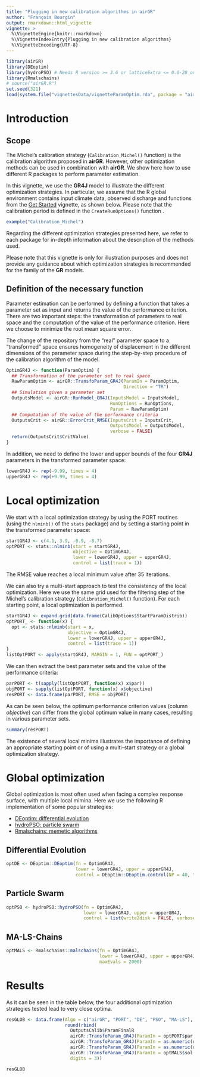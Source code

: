 ```yaml
---
title: "Plugging in new calibration algorithms in airGR"
author: "François Bourgin"
output: rmarkdown::html_vignette
vignette: >
  %\VignetteEngine{knitr::rmarkdown}
  %\VignetteIndexEntry{Plugging in new calibration algorithms}
  %\VignetteEncoding{UTF-8}
---
```




```r
library(airGR)
library(DEoptim)
library(hydroPSO) # Needs R version >= 3.6 or latticeExtra <= 0.6-28 on R 3.5
library(Rmalschains)
# source("airGR.R")
set.seed(321)
load(system.file("vignettesData/vignetteParamOptim.rda", package = "airGR"))
```



# Introduction

## Scope

The Michel's calibration strategy (`Calibration_Michel()` function) is the calibration algorithm proposed in **airGR**. However, other optimization methods can be used in combination with **airGR**.
We show here how to use different R packages to perform parameter estimation.

In this vignette, we use the **GR4J** model to illustrate the different optimization strategies.
In particular, we assume that the R global environment contains input climate data, observed discharge and functions from the [Get Started](V01_get_started.html) vignette, as shown below.
Please note that the calibration period is defined in the `CreateRunOptions()` function .

<!-- ```{r, warning=FALSE, fig.keep='none', results='hide', fig.height=10, fig.width=10, eval=TRUE, echo=FALSE, message=FALSE} -->
<!-- example("Calibration_Michel", echo = FALSE, ask = FALSE) -->
<!-- ``` -->

```r
example("Calibration_Michel")
```


Regarding the different optimization strategies presented here, we refer to each package for in-depth information about the description of the methods used.

Please note that this vignette is only for illustration purposes and does not provide any guidance about which optimization strategies is recommended for the family of the **GR** models.

## Definition of the necessary function

Parameter estimation can be performed by defining a function that takes a parameter set as input and returns the value of the performance criterion.
There are two important steps: the transformation of parameters to real space and the computation of the value of the performance criterion.
Here we choose to minimize the root mean square error.

The change of the repository from the "real" parameter space to a "transformed" space ensures homogeneity of displacement in the different dimensions of the parameter space during the step-by-step procedure of the calibration algorithm of the model.


```r
OptimGR4J <- function(ParamOptim) {
  ## Transformation of the parameter set to real space
  RawParamOptim <- airGR::TransfoParam_GR4J(ParamIn = ParamOptim,
                                            Direction = "TR")
  ## Simulation given a parameter set
  OutputsModel <- airGR::RunModel_GR4J(InputsModel = InputsModel,
                                       RunOptions = RunOptions,
                                       Param = RawParamOptim)
  ## Computation of the value of the performance criteria
  OutputsCrit <- airGR::ErrorCrit_RMSE(InputsCrit = InputsCrit,
                                       OutputsModel = OutputsModel,
                                       verbose = FALSE)
  return(OutputsCrit$CritValue)
}
```


In addition, we need to define the lower and upper bounds of the four **GR4J** parameters in the transformed parameter space:
```r
lowerGR4J <- rep(-9.99, times = 4)
upperGR4J <- rep(+9.99, times = 4)
```

# Local optimization

We start with a local optimization strategy by using the PORT routines (using the `nlminb()` of the `stats` package) and by setting a starting point in the transformed parameter space:
```r
startGR4J <- c(4.1, 3.9, -0.9, -8.7)
optPORT <- stats::nlminb(start = startGR4J,
                         objective = OptimGR4J,
                         lower = lowerGR4J, upper = upperGR4J,
                         control = list(trace = 1))
```
The RMSE value reaches a local minimum value after 35 iterations.

We can also try a multi-start approach to test the consistency of the local optimization.
Here we use the same grid used for the filtering step of the Michel's calibration strategy (`Calibration_Michel()` function).
For each starting point, a local optimization is performed.
```r
startGR4J <- expand.grid(data.frame(CalibOptions$StartParamDistrib))
optPORT_ <- function(x) {
  opt <- stats::nlminb(start = x,
                       objective = OptimGR4J,
                       lower = lowerGR4J, upper = upperGR4J,
                       control = list(trace = 1))
}
listOptPORT <- apply(startGR4J, MARGIN = 1, FUN = optPORT_)
```

We can then extract the best parameter sets and the value of the performance criteria:
```r
parPORT <- t(sapply(listOptPORT, function(x) x$par))
objPORT <- sapply(listOptPORT, function(x) x$objective)
resPORT <- data.frame(parPORT, RMSE = objPORT)
```

As can be seen below, the optimum performance criterion values (column *objective*) can differ from the global optimum value in many cases, resulting in various parameter sets.
```r
summary(resPORT)
```

The existence of several local minima illustrates the importance of defining an appropriate starting point or of using a multi-start strategy or a global optimization strategy.


# Global optimization

Global optimization is most often used when facing a complex response surface, with multiple local mimina.
Here we use the following R implementation of some popular strategies:

* [DEoptim: differential evolution](https://cran.r-project.org/package=DEoptim)
* [hydroPSO: particle swarm](https://cran.r-project.org/package=hydroPSO)
* [Rmalschains: memetic algorithms](https://cran.r-project.org/package=Rmalschains)

## Differential Evolution
```r
optDE <- DEoptim::DEoptim(fn = OptimGR4J,
                          lower = lowerGR4J, upper = upperGR4J,
                          control = DEoptim::DEoptim.control(NP = 40, trace = 10))
```


## Particle Swarm
```r
optPSO <- hydroPSO::hydroPSO(fn = OptimGR4J,
                             lower = lowerGR4J, upper = upperGR4J,
                             control = list(write2disk = FALSE, verbose = FALSE))
```

## MA-LS-Chains
```r
optMALS <- Rmalschains::malschains(fn = OptimGR4J,
                                   lower = lowerGR4J, upper = upperGR4J,
                                   maxEvals = 2000)
```

# Results

As it can be seen in the table below, the four additional optimization strategies tested lead to very close optima.

```r
resGLOB <- data.frame(Algo = c("airGR", "PORT", "DE", "PSO", "MA-LS"),
                      round(rbind(
                        OutputsCalib$ParamFinalR                          ,
                        airGR::TransfoParam_GR4J(ParamIn = optPORT$par                    , Direction = "TR"),
                        airGR::TransfoParam_GR4J(ParamIn = as.numeric(optDE$optim$bestmem), Direction = "TR"),
                        airGR::TransfoParam_GR4J(ParamIn = as.numeric(optPSO$par)         , Direction = "TR"),
                        airGR::TransfoParam_GR4J(ParamIn = optMALS$sol                    , Direction = "TR")),
                        digits = 3))
```
```r
resGLOB
```

<!-- This is an expected result because the response surface for quadratic performance criteria of the **GR4J** model is generally sufficiently well defined in the transformed parameter space to allow using a local optimization strategy instead of a more time consuming global optimization strategy. -->



